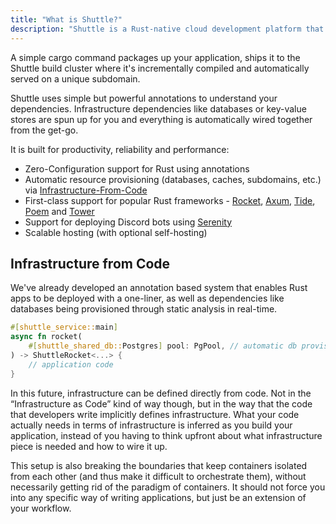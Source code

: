 ```yaml
---
title: "What is Shuttle?"
description: "Shuttle is a Rust-native cloud development platform that lets you deploy your app while also taking care of all of your infrastructure."
---
```


A simple cargo command packages up your application, ships it to the Shuttle
build cluster where it's incrementally compiled and automatically served on a
unique subdomain.

Shuttle uses simple but powerful annotations to understand your dependencies.
Infrastructure dependencies like databases or key-value stores are spun up for
you and everything is automatically wired together from the get-go.

It is built for productivity, reliability and performance:

- Zero-Configuration support for Rust using annotations
- Automatic resource provisioning (databases, caches, subdomains, etc.) via
  [Infrastructure-From-Code](https://github.com/shuttle-hq/examples/tree/main/rocket/hello-world)
- First-class support for popular Rust frameworks -
  [Rocket](https://github.com/shuttle-hq/examples/tree/main/axum/hello-world),
  [Axum](https://github.com/shuttle-hq/examples/tree/main/axum/hello-world),
  [Tide](https://github.com/shuttle-hq/examples/tree/main/tide/hello-world),
  [Poem](https://github.com/shuttle-hq/examples/tree/main/poem/hello-world)
  and
  [Tower](https://github.com/shuttle-hq/examples/tree/main/tower/hello-world)
- Support for deploying Discord bots using
  [Serenity](https://github.com/shuttle-hq/examples/tree/main/serenity/hello-world)
- Scalable hosting (with optional self-hosting)

## Infrastructure from Code

We've already developed an annotation based system that enables Rust apps to be
deployed with a one-liner, as well as dependencies like databases being
provisioned through static analysis in real-time.

```rust
#[shuttle_service::main]
async fn rocket(
    #[shuttle_shared_db::Postgres] pool: PgPool, // automatic db provisioning + hands you back an authenticated connection pool
) -> ShuttleRocket<...> {
    // application code
}
```

In this future, infrastructure can be defined directly from code. Not in the “Infrastructure as Code” kind of way though, but in the way that the code that developers write implicitly defines infrastructure. What your code actually needs in terms of infrastructure is inferred as you build your application, instead of you having to think upfront about what infrastructure piece is needed and how to wire it up.

This setup is also breaking the boundaries that keep containers isolated from each other (and thus make it difficult to orchestrate them), without necessarily getting rid of the paradigm of containers. It should not force you into any specific way of writing applications, but just be an extension of your workflow.
